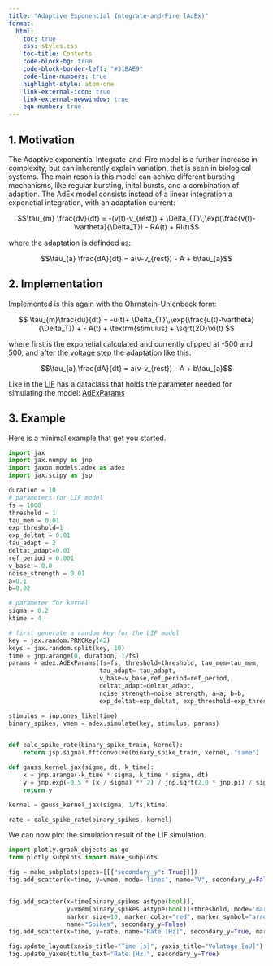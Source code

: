 ```yaml
---
title: "Adaptive Exponential Integrate-and-Fire (AdEx)"
format:
  html:
    toc: true
    css: styles.css
    toc-title: Contents
    code-block-bg: true
    code-block-border-left: "#31BAE9"
    code-line-numbers: true
    highlight-style: atom-one
    link-external-icon: true
    link-external-newwindow: true
    eqn-number: true
---
```


## 1. Motivation
The Adaptive exponential Integrate-and-Fire model is a further increase in
complexity, but can inherently explain variation, that is seen in biological
systems. The main reson is this model can achive different bursting mechanisms, like regular bursting, 
inital bursts, and a combination of adaption.
The AdEx model consists instead of a linear integration a exponetial integration, with an adaptation current:

$$\tau_{m} \frac{dv}{dt} = -(v(t)-v_{rest}) + \Delta_{T}\,\exp(\frac{v(t)-\vartheta}{\Delta_T}) - RA(t) + RI(t)$$

where the adaptation is definded as:

$$\tau_{a} \frac{dA}{dt} = a(v-v_{rest}) - A + b\tau_{a}$$ 


## 2. Implementation
Implemented is this again with the Ohrnstein-Uhlenbeck form:

$$ \tau_{m}\frac{du}{dt} = -u(t)+ \Delta_{T}\,\exp(\frac{u(t)-\vartheta}{\Delta_T}) + - A(t) + \textrm{stimulus} + \sqrt{2D}\xi(t) $$

where first is the exponetial calculated and currently clipped at -500 and 500,
and after the voltage step the adaptation like this:

$$\tau_{a} \frac{dA}{dt} = a(v-v_{rest}) - A + b\tau_{a}$$ 

Like in the [LIF](lif.qmd) has a dataclass that holds the parameter needed for simulating the model:
[AdExParams](api/models.adex.qmd#jaxon.models.adex.AdExParams)


## 3. Example
Here is a minimal example that get you started.

```python
import jax
import jax.numpy as jnp
import jaxon.models.adex as adex
import jax.scipy as jsp

duration = 10
# parameters for LIF model
fs = 1000
threshold = 1
tau_mem = 0.01
exp_threshold=1
exp_deltat = 0.01
tau_adapt = 2
deltat_adapt=0.01
ref_period = 0.001
v_base = 0.0
noise_strength = 0.01
a=0.1
b=0.02

# parameter for kernel
sigma = 0.2
ktime = 4

# first generate a random key for the LIF model
key = jax.random.PRNGKey(42)
keys = jax.random.split(key, 10)
time = jnp.arange(0, duration, 1/fs)
params = adex.AdExParams(fs=fs, threshold=threshold, tau_mem=tau_mem,
                         tau_adapt= tau_adapt,
                         v_base=v_base,ref_period=ref_period,
                         deltat_adapt=deltat_adapt,
                         noise_strength=noise_strength, a=a, b=b,
                         exp_deltat=exp_deltat, exp_threshold=exp_threshold)

stimulus = jnp.ones_like(time)
binary_spikes, vmem = adex.simulate(key, stimulus, params)


def calc_spike_rate(binary_spike_train, kernel):
    return jsp.signal.fftconvolve(binary_spike_train, kernel, "same")

def gauss_kernel_jax(sigma, dt, k_time):
    x = jnp.arange(-k_time * sigma, k_time * sigma, dt)
    y = jnp.exp(-0.5 * (x / sigma) ** 2) / jnp.sqrt(2.0 * jnp.pi) / sigma
    return y

kernel = gauss_kernel_jax(sigma, 1/fs,ktime)

rate = calc_spike_rate(binary_spikes, kernel)
```

We can now plot the simulation result of the LIF simulation.

```python
import plotly.graph_objects as go 
from plotly.subplots import make_subplots

fig = make_subplots(specs=[[{"secondary_y": True}]])
fig.add_scatter(x=time, y=vmem, mode='lines', name="V", secondary_y=False)


fig.add_scatter(x=time[binary_spikes.astype(bool)],
                y=vmem[binary_spikes.astype(bool)]+threshold, mode='markers',
                marker_size=10, marker_color="red", marker_symbol="arrow-down",
                name="Spikes", secondary_y=False)
fig.add_scatter(x=time, y=rate, name="Rate [Hz]", secondary_y=True, marker_color="black")

fig.update_layout(xaxis_title="Time [s]", yaxis_title="Volatage [aU]")
fig.update_yaxes(title_text="Rate [Hz]", secondary_y=True)
```
